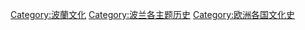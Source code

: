 [[Category:波蘭文化|Category:波蘭文化]]
[[Category:波兰各主题历史|Category:波兰各主题历史]]
[[Category:欧洲各国文化史|Category:欧洲各国文化史]]